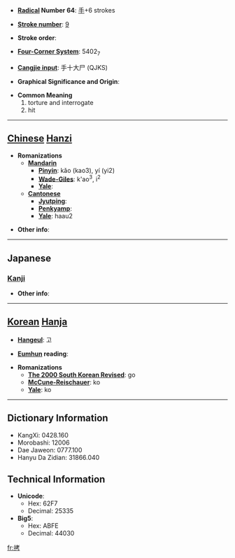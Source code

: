 * '''[[Wiktionary:Chinese radical index| Radical]] Number 64''': [[Wiktionary:Chinese radical index 手|手]]+6 strokes

* '''[[Wiktionary:Chinese total strokes index|Stroke number]]''': [[Wiktionary:Chinese total strokes index 9|9]]

* '''Stroke order''': 

* '''[[Wiktionary:Chinese four corner index|Four-Corner System]]''': 5402<sub>7</sub>

* '''[[Wiktionary:Chinese Cangjie index|Cangjie input]]''': 手十大尸 (QJKS)

* '''Graphical Significance and Origin''': 

* '''Common Meaning'''
*#torture and interrogate
*# hit


----

== [[Chinese]] [[Hanzi]] ==

* '''Romanizations'''
** '''[[Mandarin]]'''
*** '''[[Pinyin]]''': kǎo (kao3), yí (yi2)
*** '''[[Wade-Giles]]''': k'ao<sup>3</sup>, i<sup>2</sup>
*** '''[[Yale]]''': 
** '''[[Cantonese]]'''
*** '''[[Jyutping]]''':
*** '''[[Penkyamp]]''': 
*** '''[[Yale]]''': haau2

* '''Other info''': 

----

==Japanese==
===[[Kanji]]===
{{kanji|on readings=[[ごう]] (gō), [[こう]] (kō)|kun readings=[[うつ]] (utsu)}}

* '''Other info''':  

----

== [[Korean]] [[Hanja]] ==

* '''[[Hangeul]]''': 고

* '''[[Eumhun]] reading''': 

* '''Romanizations'''
** '''[[The 2000 South Korean Revised Romanization|The 2000 South Korean Revised]]''': go
** '''[[McCune-Reischauer]]''': ko
** '''[[Yale]]''': ko

----

== Dictionary Information ==

* KangXi: 0428.160
* Morobashi: 12006
* Dae Jaweon: 0777.100
* Hanyu Da Zidian: 31866.040

== Technical Information ==

* '''Unicode''':
** Hex: 62F7
** Decimal: 25335
* '''Big5''':
** Hex: ABFE
** Decimal: 44030

[[fr:拷]]